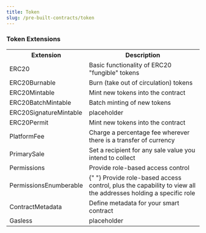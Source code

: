 ```yaml
---
title: Token
slug: /pre-built-contracts/token
---
```



### Token Extensions

<table>
  <tr>
    <th>Extension</th>
    <th>Description</th>
  </tr>
  <tr>
    <td>ERC20</td>
    <td>Basic functionality of ERC20 "fungible" tokens</td>
  </tr>
  <tr>
    <td>ERC20Burnable</td>
    <td>Burn (take out of circulation) tokens</td>
  </tr>
  <tr>
    <td>ERC20Mintable</td>
    <td>Mint new tokens into the contract</td>
  </tr>
  <tr>
    <td>ERC20BatchMintable</td>
    <td>Batch minting of new tokens</td>
  </tr>
  <tr>
    <td>ERC20SignatureMintable</td>
    <td>placeholder</td>
  </tr>
  <tr>
    <td>ERC20Permit</td>
    <td>Mint new tokens into the contract</td>
  </tr>
  <tr>
    <td>PlatformFee</td>
    <td>Charge a percentage fee wherever there is a transfer of currency</td>
  </tr>
  <tr>
    <td>PrimarySale</td>
    <td>Set a recipient for any sale value you intend to collect</td>
  </tr>
  <tr>
    <td>Permissions</td>
    <td>Provide role-based access control</td>
  </tr>
  <tr>
    <td>PermissionsEnumberable</td>
    <td>
      {" "}
      Provide role-based access control, plus the capability to view all the addresses
      holding a specific role
    </td>
  </tr>
  <tr>
    <td>ContractMetadata</td>
    <td>Define metadata for your smart contract</td>
  </tr>
  <tr>
    <td>Gasless</td>
    <td>placeholder</td>
  </tr>
</table>
